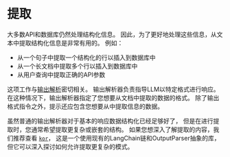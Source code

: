 # 提取

大多数API和数据库仍然处理结构化信息。
因此，为了更好地处理这些信息，从文本中提取结构化信息是非常有用的。
例如：

- 从一个句子中提取一个结构化的行以插入到数据库中
- 从一个长文档中提取多个行以插入到数据库中
- 从用户查询中提取正确的API参数

这项工作与[输出解析](/docs/modules/prompts/output_parsers.html)密切相关。
输出解析器负责指导LLM以特定格式进行响应。
在这种情况下，输出解析器指定了您想要从文档中提取的数据的格式。
除了输出格式指令之外，提示还应包含您想要从中提取信息的数据。

虽然普通的输出解析器对于基本的响应数据结构化已经足够好了，
但是在进行提取时，您通常希望提取更复杂或嵌套的结构。
如果您想深入了解提取的内容，我们推荐查看 [`kor`](https://eyurtsev.github.io/kor/)，
这是一个使用现有的LangChain链和OutputParser抽象的库，
但它可以深入探讨如何允许提取更复杂的模式。
